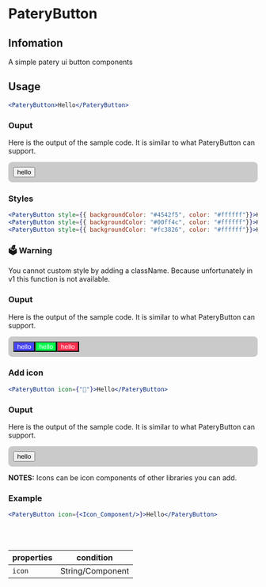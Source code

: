 # PateryButton
## **Infomation**
A simple patery ui button components

## Usage

```jsx
<PateryButton>Hello</PateryButton>
```

### Ouput

Here is the output of the sample code. It is similar to what PateryButton can support.

<div style="background: rgb(202,202,202); padding: 10px; border-radius: 8px;">
  <button>hello</button>
</div>

### Styles

```jsx
<PateryButton style={{ backgroundColor: "#4542f5", color: "#ffffff"}}>Hello</PateryButton>
<PateryButton style={{ backgroundColor: "#00ff4c", color: "#ffffff"}}>Hello</PateryButton>
<PateryButton style={{ backgroundColor: "#fc3826", color: "#ffffff"}}>Hello</PateryButton>
```
<div class="warning">
  <h3 className="warning-title">🗳 Warning</h3>
  <p class="warning-content">You cannot custom style by adding a className. Because unfortunately in v1 this function is not available.</p>
</div>

### Ouput

Here is the output of the sample code. It is similar to what PateryButton can support.

<div style="background: rgb(202,202,202); padding: 10px; border-radius: 8px; display: flex;">
  <button style="background: #4542f5; color: #fff;" className="text">hello</button>
  <button style="background: #00ff4c; color: #fff;" className="text">hello</button>
  <button style="background: #ff304f; color: #fff;" className="text">hello</button>
</div>

### Add icon

```jsx
<PateryButton icon={"🧐"}>Hello</PateryButton>
```

### Ouput

Here is the output of the sample code. It is similar to what PateryButton can support.

<div style="background: rgb(202,202,202); padding: 10px; border-radius: 8px;">
  <button icon="🧐">hello</button>
</div>


**NOTES:** Icons can be icon components of other libraries you can add.
### Example
```jsx
<PateryButton icon={<Icon_Component/>}>Hello</PateryButton>
```

<br/>
<br/>

| properties | condition        |
| ---------- | -----------      |
| `icon`     | String/Component |